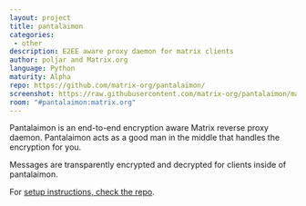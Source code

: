 ```yaml
---
layout: project
title: pantalaimon 
categories: 
 - other
description: E2EE aware proxy daemon for matrix clients
author: poljar and Matrix.org
language: Python
maturity: Alpha
repo: https://github.com/matrix-org/pantalaimon/
screenshot: https://raw.githubusercontent.com/matrix-org/pantalaimon/master/docs/pan.gif
room: "#pantalaimon:matrix.org"
---
```


Pantalaimon is an end-to-end encryption aware Matrix reverse proxy daemon. Pantalaimon acts as a good man in the middle that handles the encryption for you.

Messages are transparently encrypted and decrypted for clients inside of pantalaimon.

For [setup instructions, check the repo](https://github.com/matrix-org/pantalaimon/).
